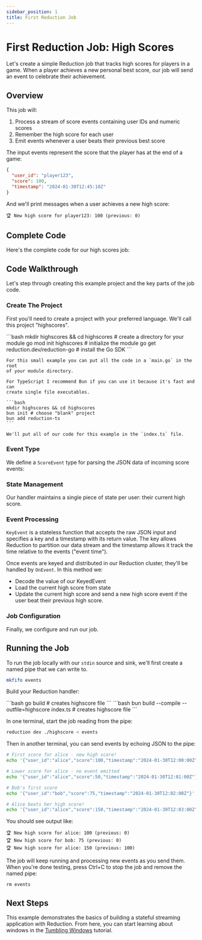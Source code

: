 ```yaml
---
sidebar_position: 1
title: First Reduction Job
---
```



# First Reduction Job: High Scores

Let's create a simple Reduction job that tracks high scores for players in a
game. When a player achieves a new personal best score, our job will send an
event to celebrate their achievement.

## Overview

This job will:
1. Process a stream of score events containing user IDs and numeric scores
2. Remember the high score for each user
3. Emit events whenever a user beats their previous best score

The input events represent the score that the player has at the end of a game:

```json
{
  "user_id": "player123",
  "score": 100,
  "timestamp": "2024-01-30T12:45:10Z"
}
```

And we'll print messages when a user achieves a new high score:

```
🏆 New high score for player123: 100 (previous: 0)
```

## Complete Code

Here's the complete code for our high scores job:

<Tabs groupId="language">
  <TabItem value="go" label="Go">
    <CodeSnippet language="go" code={highScoreGo} title="main.go" />
  </TabItem>
  <TabItem value="typescript" label="TypeScript">
    <CodeSnippet language="typescript" code={highScoreTS} title="index.ts" />
  </TabItem>
</Tabs>

## Code Walkthrough

Let's step through creating this example project and the key parts of the job code.

### Create The Project

First you'll need to create a project with your preferred language. We'll call this
project "highscores".

<Tabs groupId="language">
  <TabItem value="go" label="Go">
    ```bash
    mkdir highscores && cd highscores # create a directory for your module
    go mod init highscores # initialize the module
    go get reduction.dev/reduction-go # install the Go SDK
    ```

    For this small example you can put all the code in a `main.go` in the root
    of your module directory.
  </TabItem>
  <TabItem className="markdown" value="typescript" label="TypeScript">

    For TypeScript I recommend Bun if you can use it because it's fast and can
    create single file executables.

    ```bash
    mkdir highscores && cd highscores
    bun init # choose "blank" project
    bun add reduction-ts
    ```

    We'll put all of our code for this example in the `index.ts` file.
  </TabItem>
</Tabs>

### Event Type

We define a `ScoreEvent` type for parsing the JSON data of incoming score events:

<Tabs groupId="language">
  <TabItem value="go" label="Go">
    <CodeSnippet language="go" marker="score-event" code={highScoreGo} />
  </TabItem>
  <TabItem value="typescript" label="TypeScript">
    <CodeSnippet language="typescript" marker="score-event" code={highScoreTS} />
  </TabItem>
</Tabs>

### State Management

Our handler maintains a single piece of state per user: their current high score.

<Tabs groupId="language">
  <TabItem value="go" label="Go">
    <CodeSnippet language="go" marker="handler-struct" code={highScoreGo} />
  </TabItem>
  <TabItem value="typescript" label="TypeScript">
    <CodeSnippet language="typescript" marker="handler-struct" code={highScoreTS} />
  </TabItem>
</Tabs>

### Event Processing

`KeyEvent` is a stateless function that accepts the raw JSON input and specifies
a key and a timestamp with its return value. The key allows Reduction to
partition our data stream and the timestamp allows it track the time relative to
the events ("event time").

<Tabs groupId="language">
  <TabItem value="go" label="Go">
    <CodeSnippet language="go" marker="key-event" code={highScoreGo} />
  </TabItem>
  <TabItem value="typescript" label="TypeScript">
    <CodeSnippet language="typescript" marker="key-event" code={highScoreTS} />
  </TabItem>
</Tabs>

Once events are keyed and distributed in our Reduction cluster, they'll be
handled by `OnEvent`. In this method we:
* Decode the value of our KeyedEvent
* Load the current high score from state
* Update the current high score and send a new high score event if the user
  beat their previous high score.

<Tabs groupId="language">
  <TabItem value="go" label="Go">
    <CodeSnippet language="go" marker="on-event" code={highScoreGo} />
  </TabItem>
  <TabItem value="typescript" label="TypeScript">
    <CodeSnippet language="typescript" marker="on-event" code={highScoreTS} />
  </TabItem>
</Tabs>

### Job Configuration

Finally, we configure and run our job.

<Tabs groupId="language">
  <TabItem value="go" label="Go">
    <CodeSnippet language="go" marker="main" code={highScoreGo} />
  </TabItem>
  <TabItem value="typescript" label="TypeScript">
    <CodeSnippet language="typescript" marker="main" code={highScoreTS} />
  </TabItem>
</Tabs>

## Running the Job

To run the job locally with our `stdin` source and sink, we'll first create a
named pipe that we can write to.

```bash
mkfifo events
```

Build your Reduction handler:

<Tabs groupId="language">
  <TabItem value="go" label="Go">
    ```bash
    go build # creates highscore file
    ```
  </TabItem>
  <TabItem value="typescript" label="TypeScript">
    ```bash
    bun build --compile --outfile=highscore index.ts # creates highscore file
    ```
  </TabItem>
</Tabs>

In one terminal, start the job reading from the pipe:

```bash
reduction dev ./highscore < events
```

Then in another terminal, you can send events by echoing JSON to the pipe:

```bash
# First score for alice - new high score!
echo '{"user_id":"alice","score":100,"timestamp":"2024-01-30T12:00:00Z"}' > events

# Lower score for alice - no event emitted
echo '{"user_id":"alice","score":50,"timestamp":"2024-01-30T12:01:00Z"}' > events

# Bob's first score
echo '{"user_id":"bob","score":75,"timestamp":"2024-01-30T12:02:00Z"}' > events

# Alice beats her high score!
echo '{"user_id":"alice","score":150,"timestamp":"2024-01-30T12:03:00Z"}' > events
```

You should see output like:

```
🏆 New high score for alice: 100 (previous: 0)
🏆 New high score for bob: 75 (previous: 0)
🏆 New high score for alice: 150 (previous: 100)
```

The job will keep running and processing new events as you send them. When
you're done testing, press Ctrl+C to stop the job and remove the named pipe:

```
rm events
```

## Next Steps

This example demonstrates the basics of building a stateful
streaming application with Reduction. From here, you can start learning about
windows in the [Tumbling Windows](./tumbling-windows) tutorial.
